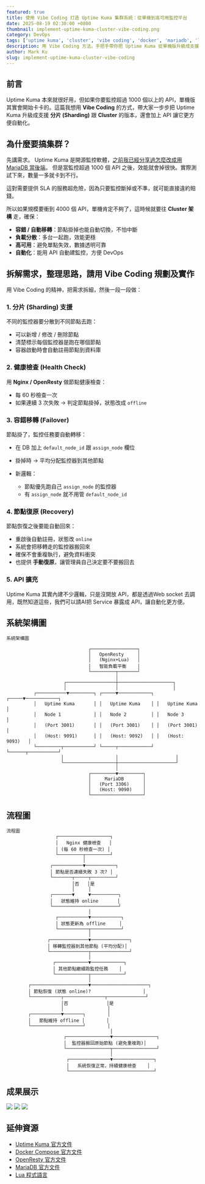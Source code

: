 ```yaml
---
featured: true
title: 使用 Vibe Coding 打造 Uptime Kuma 集群系統：從單機到高可用監控平台
date: 2025-08-19 02:30:00 +0800
thumbnail: implement-uptime-kuma-cluster-vibe-coding.png
category: DevOps
tags: ['uptime kuma', 'cluster', 'vibe coding', 'docker', 'mariadb', 'load balancer', 'monitoring', 'high availability']
description: 用 Vibe Coding 方法，手把手帶你把 Uptime Kuma 從單機版升級成支援集群的高可用監控系統，包含 Docker Compose、負載平衡、資料庫共享到 Failover 全攻略。
author: Mark Ku
slug: implement-uptime-kuma-cluster-vibe-coding
---
```


## 前言

Uptime Kuma 本來就很好用，但如果你要監控超過 1000 個以上的 API，單機版其實會開始卡卡的。這篇我想用 **Vibe Coding** 的方式，帶大家一步步把 Uptime Kuma 升級成支援 **分片 (Sharding)** 跟 **Cluster** 的版本，還會加上 API 讓它更方便自動化。

## 為什麼要搞集群？

先講需求。
Uptime Kuma 是開源監控軟體，[之前我已經分享過怎麼改成用 MariaDB 當後端](https://blog.markkulab.net/uptime-kuma-mariadb-restful-api/)。
但是當監控超過 1000 個 API 之後，效能就會掉很快。實際測試下來，數量一多就卡到不行。

這對需要提供 SLA 的服務超危險，因為只要監控斷掉或不準，就可能直接違約賠錢。

所以如果規模要衝到 4000 個 API，單機肯定不夠了，這時候就要往 **Cluster 架構** 走，確保：

* **容錯 / 自動移轉**：節點掛掉也能自動切換，不怕中斷
* **負載分散**：多台一起跑，效能更穩
* **高可用**：避免單點失效，數據透明可靠
* **自動化**：能用 API 自動建監控，方便 DevOps

## 拆解需求，整理思路，請用 Vibe Coding 規劃及實作

用 Vibe Coding 的精神，把需求拆細，然後一段一段做：

### 1. 分片 (Sharding) 支援

不同的監控器要分散到不同節點去跑：

* 可以新增 / 修改 / 刪除節點
* 清楚標示每個監控器是跑在哪個節點
* 容器啟動時會自動註冊節點到資料庫

### 2. 健康檢查 (Health Check)

用 **Nginx / OpenResty** 做節點健康檢查：

* 每 60 秒檢查一次
* 如果連續 3 次失敗 → 判定節點掛掉，狀態改成 `offline`

### 3. 容錯移轉 (Failover)

節點掛了，監控任務要自動轉移：

* 在 DB 加上 `default_node_id` 跟 `assign_node` 欄位
* 掛掉時 → 平均分配監控器到其他節點
* 新邏輯：

  * 節點優先跑自己 `assign_node` 的監控器
  * 有 `assign_node` 就不用管 `default_node_id`

### 4. 節點復原 (Recovery)

節點恢復之後要能自動回來：

* 重啟後自動註冊，狀態改 `online`
* 系統會把移轉走的監控器搬回來
* 確保不會重複執行，避免資料衝突
* 也提供 **手動復原**，讓管理員自己決定要不要搬回去

### 5. API 擴充

Uptime Kuma 其實內建不少邏輯，只是沒開放 API，都是透過Web socket 去調用，既然知道這些，我們可以請AI把 Service 暴露成 API，讓自動化更方便。


## 系統架構圖

```
系統架構圖

                              ┌─────────────────┐
                              │   OpenResty     │
                              │   (Nginx+Lua)   │
                              │   智能負載平衡    │
                              └─────────┬───────┘
                                        │
                     ┌──────────────────┼────────────────────┐
                     │                  │                    │
          ┌───────────▼─────────┐ ┌─────▼────────────┐ ┌─────▼────────────┐
          │   Uptime Kuma       │ │   Uptime Kuma    │ │   Uptime Kuma    │
          │   Node 1            │ │   Node 2         │ │   Node 3         │
          │   (Port 3001)       │ │   (Port 3001)    │ │   (Port 3001)    │
          │   (Host: 9091)      │ │   (Host: 9092)   │ │   (Host: 9093)   │
          └─────────┬───────────┘ └─────┬────────────┘ └──────┬───────────┘
                    │                   │                     │
                    └───────────────────┼─────────────────────┘
                                        │
                              ┌─────────▼─────────┐
                              │     MariaDB       │
                              │   (Port 3306)     │
                              │   (Host: 9090)    │
                              └───────────────────┘
```

## 流程圖

```
流程圖
                  ┌───────────────────┐
                  │   Nginx 健康檢查   │
                  │ (每 60 秒檢查一次) │
                  └─────────┬─────────┘
                            │
                ┌───────────▼───────────┐
                │ 節點是否連續失敗 3 次? │
                └───────┬─────┬─────────┘
                        │否   │是
                        │     │
                ┌───────▼     ▼──────────┐
                │   狀態維持 online       │
                └────────────────────────┘
                              │
                  ┌───────────▼───────────┐
                  │ 狀態更新為 offline     │
                  └───────────┬───────────┘
                              │
               ┌──────────────▼──────────────┐
               │ 移轉監控器到其他節點 (平均分配)│
               └──────────────┬──────────────┘
                              │
                 ┌────────────▼────────────┐
                 │ 其他節點繼續跑監控任務    │
                 └────────────┬────────────┘
                              │
        ┌─────────────────────▼─────────────────────┐
        │ 節點恢復 (狀態 online)?                   │
        └───────────┬───────────────┬──────────────┘
                    │否              │是
                    │                │
        ┌───────────▼───────┐        │
        │   節點維持 offline │        │
        └───────────────────┘        │
                                      │
                     ┌────────────────▼────────────────┐
                     │  監控器搬回原始節點 (避免重複跑)│
                     └────────────────┬────────────────┘
                                      │
                      ┌───────────────▼───────────────┐
                      │   系統恢復正常，持續健康檢查    │
                      └───────────────────────────────┘
```

## 成果展示

![](螢幕截圖1.jpg)
![](螢幕截圖2.jpg)
![](螢幕截圖3.jpg)

## 延伸資源

* [Uptime Kuma 官方文件](https://github.com/louislam/uptime-kuma)
* [Docker Compose 官方文件](https://docs.docker.com/compose/)
* [OpenResty 官方文件](https://openresty.org/)
* [MariaDB 官方文件](https://mariadb.org/)
* [Lua 程式語言](https://www.lua.org/)

